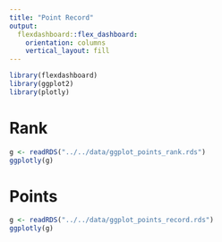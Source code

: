 ```yaml
---
title: "Point Record"
output: 
  flexdashboard::flex_dashboard:
    orientation: columns
    vertical_layout: fill
---
```


```r
library(flexdashboard)
library(ggplot2)
library(plotly)
```

Rank
============

```r
g <- readRDS("../../data/ggplot_points_rank.rds")
ggplotly(g)

```


Points
===========

```r
g <- readRDS("../../data/ggplot_points_record.rds")
ggplotly(g)

```